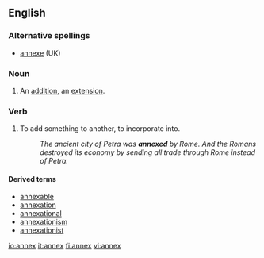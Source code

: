 ==English==
===Alternative spellings===
*[[annexe]] (UK)

===Noun===
{{en-noun|annexes}}
# An [[addition]], an [[extension]].

===Verb===
{{en-verb|annex|es}}
# To add something to another, to incorporate into.
#:''The ancient city of Petra was '''annexed''' by Rome. And the Romans destroyed its economy by sending all trade through Rome instead of Petra.''

====Derived terms====
* [[annexable]]
* [[annexation]]
* [[annexational]]
* [[annexationism]]
* [[annexationist]]

[[io:annex]]
[[it:annex]]
[[fi:annex]]
[[vi:annex]]